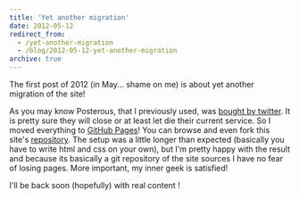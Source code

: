 ```yaml
---
title: 'Yet another migration'
date: 2012-05-12
redirect_from:
  - /yet-another-migration
  - /blog/2012-05-12-yet-another-migration
archive: true
---
```


The first post of 2012 (in May... shame on me) is about yet another migration of
the site!

As you may know Posterous, that I previously used, was
[bought by twitter](http://blog.posterous.com/big-news). It is pretty sure they
will close or at least let die their current service. So I moved everything to
[GitHub Pages](http://pages.github.com/)! You can browse and even fork this
site's [repository](https://github.com/cloderic/cloderic.github.com). The setup
was a little longer than expected (basically you have to write html and css on
your own), but I'm pretty happy with the result and because its basically a git
repository of the site sources I have no fear of losing pages. More important,
my inner geek is satisfied!

I'll be back soon (hopefully) with real content !
